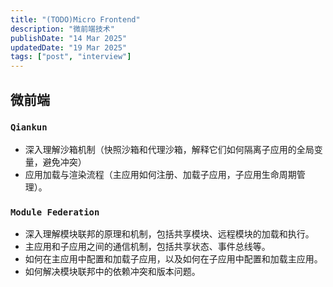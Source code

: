```yaml
---
title: "(TODO)Micro Frontend"
description: "微前端技术"
publishDate: "14 Mar 2025"
updatedDate: "19 Mar 2025"
tags: ["post", "interview"]
---
```


## 微前端

### `Qiankun`

- 深入理解沙箱机制（快照沙箱和代理沙箱，解释它们如何隔离子应用的全局变量，避免冲突）
- 应用加载与渲染流程（主应用如何注册、加载子应用，子应用生命周期管理）。

### `Module Federation`

- 深入理解模块联邦的原理和机制，包括共享模块、远程模块的加载和执行。
- 主应用和子应用之间的通信机制，包括共享状态、事件总线等。
- 如何在主应用中配置和加载子应用，以及如何在子应用中配置和加载主应用。
- 如何解决模块联邦中的依赖冲突和版本问题。
